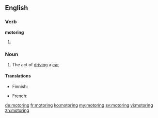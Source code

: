 ==English==

===Verb===
'''motoring'''

# {{present participle of|motor}}

===Noun===
{{en-noun|-}}

# The act of [[driving]] a [[car]]

====Translations====
{{trans-top|car driving}}
* Finnish: {{t-|fi|autoilu}}
{{trans-mid}}
* French: {{t|fr|automobilisme|m}}
{{trans-bottom}}

[[de:motoring]]
[[fr:motoring]]
[[ko:motoring]]
[[my:motoring]]
[[sv:motoring]]
[[vi:motoring]]
[[zh:motoring]]